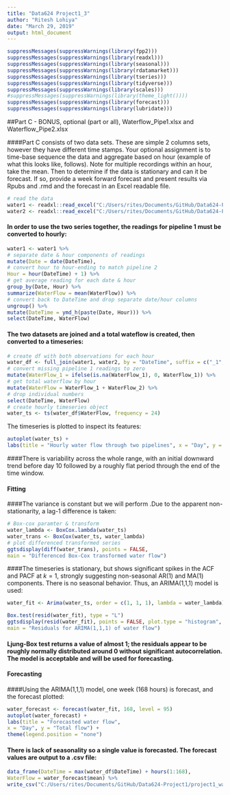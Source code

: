 ```yaml
---
title: "Data624 Project1_3"
author: "Ritesh Lohiya"
date: "March 29, 2019"
output: html_document
---
```


```r
suppressMessages(suppressWarnings(library(fpp2)))
suppressMessages(suppressWarnings(library(readxl)))
suppressMessages(suppressWarnings(library(seasonal)))
suppressMessages(suppressWarnings(library(rdatamarket)))
suppressMessages(suppressWarnings(library(tseries)))
suppressMessages(suppressWarnings(library(tidyverse)))
suppressMessages(suppressWarnings(library(scales)))
#suppressMessages(suppressWarnings(library(theme_light())))
suppressMessages(suppressWarnings(library(forecast)))
suppressMessages(suppressWarnings(library(lubridate)))
```


##Part C - BONUS, optional (part or all), Waterflow_Pipe1.xlsx and Waterflow_Pipe2.xlsx

####Part C consists of two data sets.  These are simple 2 columns sets, however they have different time stamps.  Your optional assignment is to time-base sequence the data and aggregate based on hour (example of what this looks like, follows).  Note for multiple recordings within an hour, take the mean.  Then to determine if the data is stationary and can it be forecast.  If so, provide a week forward forecast and present results via Rpubs and .rmd and the forecast in an Excel readable file. 



```r
# read the data
water1 <- readxl::read_excel("C:/Users/rites/Documents/GitHub/Data624-Project1/Waterflow_Pipe1.xlsx")
water2 <- readxl::read_excel("C:/Users/rites/Documents/GitHub/Data624-Project1/Waterflow_Pipe2.xlsx")

```

#### In order to use the two series together, the readings for pipeline 1 must be converted to hourly:

```r
water1 <- water1 %>% 
# separate date & hour components of readings
mutate(Date = date(DateTime),
# convert hour to hour-ending to match pipeline 2
Hour = hour(DateTime) + 1) %>% 
# get average reading for each date & hour
group_by(Date, Hour) %>% 
summarize(WaterFlow = mean(WaterFlow)) %>% 
# convert back to DateTime and drop separate date/hour columns
ungroup() %>%
mutate(DateTime = ymd_h(paste(Date, Hour))) %>% 
select(DateTime, WaterFlow)
```

#### The two datasets are joined and a total wateflow is created, then converted to a timeseries:

```r
# create df with both observations for each hour
water_df <- full_join(water1, water2, by = "DateTime", suffix = c("_1", "_2")) %>% 
# convert missing pipeline 1 readings to zero
mutate(WaterFlow_1 = ifelse(is.na(WaterFlow_1), 0, WaterFlow_1)) %>% 
# get total waterflow by hour
mutate(WaterFlow = WaterFlow_1 + WaterFlow_2) %>% 
# drop individual numbers
select(DateTime, WaterFlow)
# create hourly timeseries object
water_ts <- ts(water_df$WaterFlow, frequency = 24)
```

The timeseries is plotted to inspect its features:

```r
autoplot(water_ts) +
labs(title = "Hourly water flow through two pipelines", x = "Day", y = "Total waterflow")
```

####There is variability across the whole range, with an initial downward trend before day 10 followed by a roughly flat period through the end of the time window.

#### Fitting

####The variance is constant but we will perform .Due to the apparent non-stationarity, a lag-1 difference is taken:

```r
# Box-cox paramter & transform
water_lambda <- BoxCox.lambda(water_ts)
water_trans <- BoxCox(water_ts, water_lambda)
# plot differenced transformed series
ggtsdisplay(diff(water_trans), points = FALSE,
main = "Differenced Box-Cox transformed water flow")
```

####The timeseries is stationary, but shows significant spikes in the ACF and PACF at $k = 1$, strongly suggesting non-seasonal AR(1) and MA(1) components.  There is no seasonal behavior.  Thus, an ARIMA(1,1,1) model is used:

```r
water_fit <- Arima(water_ts, order = c(1, 1, 1), lambda = water_lambda)
```

```r
Box.test(resid(water_fit), type = "L")
ggtsdisplay(resid(water_fit), points = FALSE, plot.type = "histogram",
main = "Residuals for ARIMA(1,1,1) of water flow")
```

#### Ljung-Box test returns a value of almost 1; the residuals appear to be roughly normally distributed around 0 without significant autocorrelation.  The model is acceptable and will be used for forecasting.

#### Forecasting

####Using the ARIMA(1,1,1) model, one week (168 hours) is forecast, and the forecast plotted:

```r
water_forecast <- forecast(water_fit, 168, level = 95)
autoplot(water_forecast) + 
labs(title = "Forecasted water flow",
x = "Day", y = "Total flow") +
theme(legend.position = "none")
```

#### There is lack of seasonality so a single value is forecasted.  The forecast values are output to a .csv file:

```r
data_frame(DateTime = max(water_df$DateTime) + hours(1:168),
WaterFlow = water_forecast$mean) %>% 
write_csv("C:/Users/rites/Documents/GitHub/Data624-Project1/project1_water.csv")
```



